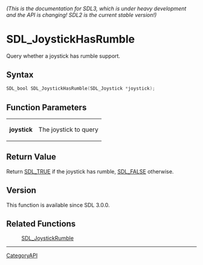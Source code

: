 ====== (This is the documentation for SDL3, which is under heavy development and the API is changing! SDL2 is the current stable version!) ======
= SDL_JoystickHasRumble =

Query whether a joystick has rumble support.

== Syntax ==

<syntaxhighlight lang='c'>
SDL_bool SDL_JoystickHasRumble(SDL_Joystick *joystick);
</syntaxhighlight>

== Function Parameters ==

{|
|'''joystick'''
|The joystick to query
|}

== Return Value ==

Return [[SDL_TRUE]] if the joystick has rumble, [[SDL_FALSE]] otherwise.

== Version ==

This function is available since SDL 3.0.0.

== Related Functions ==

:[[SDL_JoystickRumble]]

----
[[CategoryAPI]]


